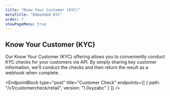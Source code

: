 ```yaml
---
title: "Know Your Customer (KYC)"
metaTitle: "Embedded KYC"
order: 7
showPageMenu: true
---
```




## Know Your Customer (KYC)

Our Know Your Customer (KYC) offering allows you to conveniently conduct KYC checks for your customers via API. By simply sharing key customer information, we'll conduct the checks and then return the result as a webhook when complete.

<EndpointBlock
  type="post"
  title="Customer Check"
  endpoints={[
    {
      path: "/v1/customercheck/retail",
      version: "1.0xyzabc"
    }
  ]}
/>

